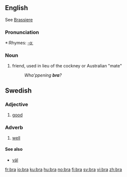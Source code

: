 ==English==
See [[Brassiere]]

===Pronunciation===
*:Rhymes: [[Rhymes:English:-ɑː|-ɑː]]

===Noun===
{{en-noun}}

# {{slang}} friend, used in lieu of the cockney or Australian "mate"
#: ''Wha'ppening '''bra'''?''

==Swedish==
{{sv-adj|bra|bra|bra|bra|bättre|bäste|bästa|bäst}}
===Adjective===

# [[good]]

===Adverb===
#[[well]]

====See also====
*[[väl]]

[[fr:bra]]
[[io:bra]]
[[ku:bra]]
[[hu:bra]]
[[no:bra]]
[[fi:bra]]
[[sv:bra]]
[[vi:bra]]
[[zh:bra]]